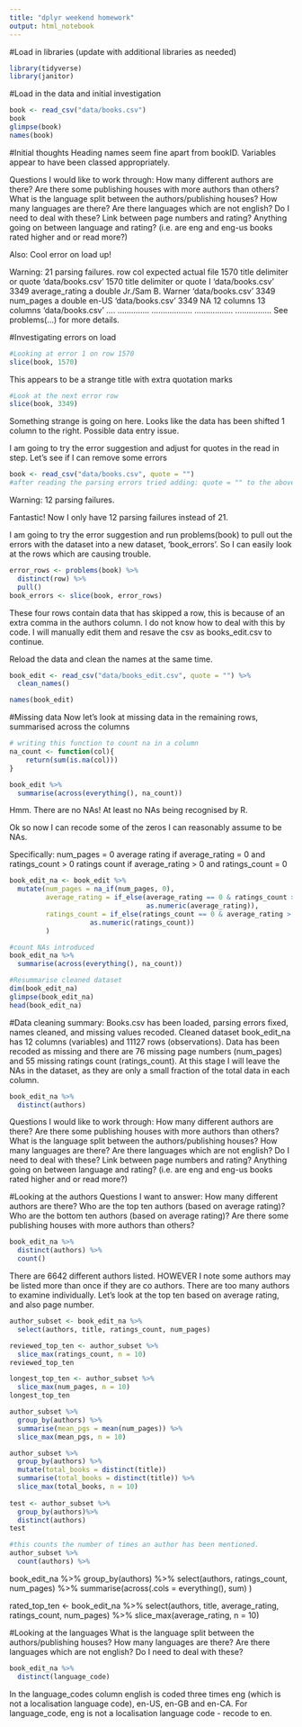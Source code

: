 ```yaml
---
title: "dplyr weekend homework"
output: html_notebook
---
```


#Load in libraries (update with additional libraries as needed)
```r
library(tidyverse)
library(janitor)
```


#Load in the data and initial investigation

```r
book <- read_csv("data/books.csv") 
book
glimpse(book)
names(book)

```
#Initial thoughts
Heading names seem fine apart from bookID. Variables appear to have been classed appropriately.

Questions I would like to work through:
How many different authors are there? Are there some publishing houses with more authors than others?
What is the language split between the authors/publishing houses?
  How many languages are there?
  Are there languages which are not english? Do I need to deal with these?
Link between page numbers and rating?
Anything going on between language and rating? (i.e. are eng and eng-us books rated higher and or read more?)

Also:
Cool error on load up!

Warning: 21 parsing failures.
 row            col           expected            actual             file
1570 title          delimiter or quote                   'data/books.csv'
1570 title          delimiter or quote I                 'data/books.csv'
3349 average_rating a double           Jr./Sam B. Warner 'data/books.csv'
3349 num_pages      a double           en-US             'data/books.csv'
3349 NA             12 columns         13 columns        'data/books.csv'
.... .............. .................. ................. ................
See problems(...) for more details.


#Investigating errors on load

```r
#Looking at error 1 on row 1570
slice(book, 1570)
```
This appears to be a strange title with extra quotation marks

```r
#Look at the next error row
slice(book, 3349)
```
Something strange is going on here. Looks like the data has been shifted 1 column to the right. Possible data entry issue.

I am going to try the error suggestion and adjust for quotes in the read in step. Let's see if I can remove some errors

```r
book <- read_csv("data/books.csv", quote = "") 
#after reading the parsing errors tried adding: quote = "" to the above
```


Warning: 12 parsing failures.

Fantastic! Now I only have 12 parsing failures instead of 21. 

I am going to try the error suggestion and run problems(book) to pull out the errors with the dataset into a new dataset, 'book_errors'. So I can easily look at the rows which are causing trouble.

```r
error_rows <- problems(book) %>%
  distinct(row) %>% 
  pull()
book_errors <- slice(book, error_rows)

```

These four rows contain data that has skipped a row, this is because of an extra comma in the authors column. I do not know how to deal with this by code. I will manually edit them and resave the csv as books_edit.csv to continue.

Reload the data and clean the names at the same time.

```r
book_edit <- read_csv("data/books_edit.csv", quote = "") %>%
  clean_names()

names(book_edit)
```
#Missing data
Now let's look at missing data in the remaining rows, summarised across the columns

```r
# writing this function to count na in a column
na_count <- function(col){
    return(sum(is.na(col)))
}

book_edit %>%
  summarise(across(everything(), na_count))
```

Hmm. There are no NAs! At least no NAs being recognised by R.

Ok so now I can recode some of the zeros I can reasonably assume to be NAs.

Specifically:
num_pages = 0 
average rating if average_rating = 0 and ratings_count > 0
ratings count if average_rating > 0 and ratings_count = 0


```r
book_edit_na <- book_edit %>% 
  mutate(num_pages = na_if(num_pages, 0),
         average_rating = if_else(average_rating == 0 & ratings_count > 0, NA_real_,
                                  as.numeric(average_rating)),
         ratings_count = if_else(ratings_count == 0 & average_rating > 0, NA_real_,
                    as.numeric(ratings_count))
         )

#count NAs introduced
book_edit_na %>%
  summarise(across(everything(), na_count))

#Resummarise cleaned dataset
dim(book_edit_na)
glimpse(book_edit_na)
head(book_edit_na)
```

#Data cleaning summary:
Books.csv has been loaded, parsing errors fixed, names cleaned, and missing values recoded. Cleaned dataset book_edit_na has 12 columns (variables) and 11127 rows (observations). Data has been recoded as missing and there are 76 missing page numbers (num_pages) and 55 missing ratings count (ratings_count). At this stage I will leave the NAs in the dataset, as they are only a small fraction of the total data in each column.

```r
book_edit_na %>% 
  distinct(authors)
```
 
Questions I would like to work through:
How many different authors are there? Are there some publishing houses with more authors than others?
What is the language split between the authors/publishing houses?
  How many languages are there?
  Are there languages which are not english? Do I need to deal with these?
Link between page numbers and rating?
Anything going on between language and rating? (i.e. are eng and eng-us books rated higher and or read more?)


#Looking at the authors
Questions I want to answer:
How many different authors are there? 
Who are the top ten authors (based on average rating)?
Who are the bottom ten authors (based on average rating)?
Are there some publishing houses with more authors than others?
```r
book_edit_na %>%
  distinct(authors) %>% 
  count()


```
There are 6642 different authors listed. HOWEVER I note some authors may be listed more than once if they are co authors. 
There are too many authors to examine individually. Let's look at the top ten based on average rating, and also page number.

```r
author_subset <- book_edit_na %>% 
  select(authors, title, ratings_count, num_pages)

reviewed_top_ten <- author_subset %>% 
  slice_max(ratings_count, n = 10)
reviewed_top_ten

longest_top_ten <- author_subset %>% 
  slice_max(num_pages, n = 10)
longest_top_ten

author_subset %>% 
  group_by(authors) %>% 
  summarise(mean_pgs = mean(num_pages)) %>% 
  slice_max(mean_pgs, n = 10)

author_subset %>%
  group_by(authors) %>% 
  mutate(total_books = distinct(title))
  summarise(total_books = distinct(title)) %>% 
  slice_max(total_books, n = 10)
  
test <- author_subset %>%
  group_by(authors)%>%
  distinct(authors)
test

#this counts the number of times an author has been mentioned.
author_subset %>%
  count(authors) %>%
```



book_edit_na %>%
  group_by(authors) %>% 
  select(authors, ratings_count, num_pages) %>% 
  summarise(across(.cols = everything(), sum)
    )
    
rated_top_ten <- book_edit_na %>%
  select(authors, title, average_rating, ratings_count, num_pages) %>% 
  slice_max(average_rating, n = 10)




#Looking at the languages
What is the language split between the authors/publishing houses?
  How many languages are there?
  Are there languages which are not english? Do I need to deal with these?

```r
book_edit_na %>% 
  distinct(language_code)
```
In the language_codes column english is coded three times eng (which is not a localisation language code), en-US, en-GB and en-CA.
For language_code, eng is not a localisation language code - recode to en.